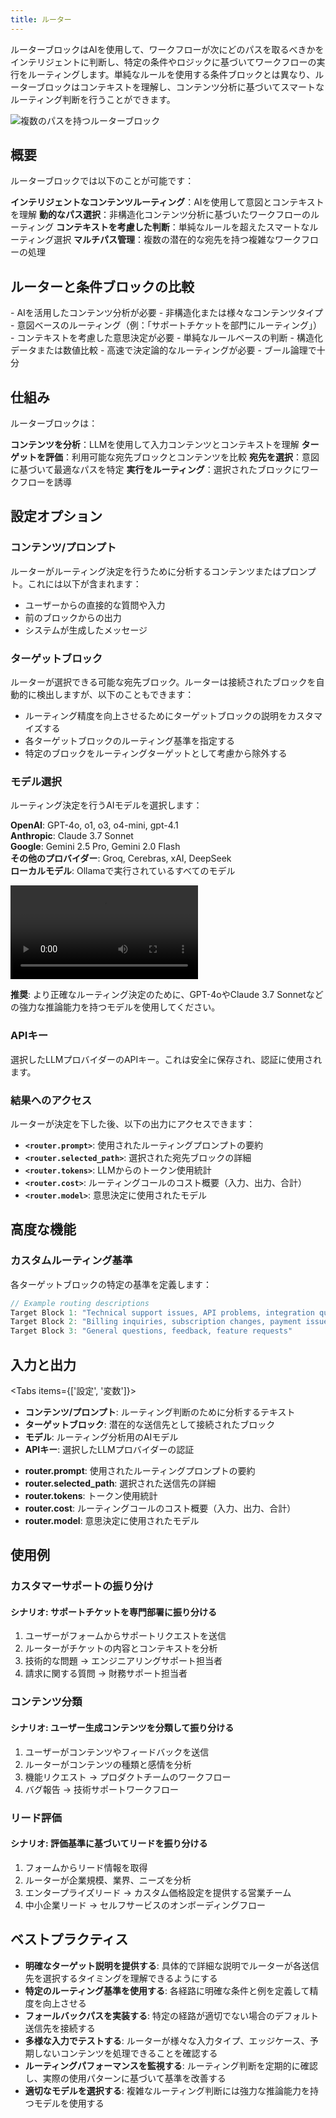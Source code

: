 ```yaml
---
title: ルーター
---
```



ルーターブロックはAIを使用して、ワークフローが次にどのパスを取るべきかをインテリジェントに判断し、特定の条件やロジックに基づいてワークフローの実行をルーティングします。単純なルールを使用する条件ブロックとは異なり、ルーターブロックはコンテキストを理解し、コンテンツ分析に基づいてスマートなルーティング判断を行うことができます。

<div className="flex justify-center">
  <Image
    src="/static/blocks/router.png"
    alt="複数のパスを持つルーターブロック"
    width={500}
    height={400}
    className="my-6"
  />
</div>

## 概要

ルーターブロックでは以下のことが可能です：

<Steps>
  <Step>
    <strong>インテリジェントなコンテンツルーティング</strong>：AIを使用して意図とコンテキストを理解
  </Step>
  <Step>
    <strong>動的なパス選択</strong>：非構造化コンテンツ分析に基づいたワークフローのルーティング
  </Step>
  <Step>
    <strong>コンテキストを考慮した判断</strong>：単純なルールを超えたスマートなルーティング選択
  </Step>
  <Step>
    <strong>マルチパス管理</strong>：複数の潜在的な宛先を持つ複雑なワークフローの処理
  </Step>
</Steps>

## ルーターと条件ブロックの比較

<Accordions>
  <Accordion title="ルーターを使用する場合">
    - AIを活用したコンテンツ分析が必要
    - 非構造化または様々なコンテンツタイプ
    - 意図ベースのルーティング（例：「サポートチケットを部門にルーティング」）
    - コンテキストを考慮した意思決定が必要
  </Accordion>
  <Accordion title="条件ブロックを使用する場合">
    - 単純なルールベースの判断
    - 構造化データまたは数値比較
    - 高速で決定論的なルーティングが必要
    - ブール論理で十分
  </Accordion>
</Accordions>

## 仕組み

ルーターブロックは：

<Steps>
  <Step>
    <strong>コンテンツを分析</strong>：LLMを使用して入力コンテンツとコンテキストを理解
  </Step>
  <Step>
    <strong>ターゲットを評価</strong>：利用可能な宛先ブロックとコンテンツを比較
  </Step>
  <Step>
    <strong>宛先を選択</strong>：意図に基づいて最適なパスを特定
  </Step>
  <Step>
    <strong>実行をルーティング</strong>：選択されたブロックにワークフローを誘導
  </Step>
</Steps>

## 設定オプション

### コンテンツ/プロンプト

ルーターがルーティング決定を行うために分析するコンテンツまたはプロンプト。これには以下が含まれます：

- ユーザーからの直接的な質問や入力
- 前のブロックからの出力
- システムが生成したメッセージ

### ターゲットブロック

ルーターが選択できる可能な宛先ブロック。ルーターは接続されたブロックを自動的に検出しますが、以下のこともできます：

- ルーティング精度を向上させるためにターゲットブロックの説明をカスタマイズする
- 各ターゲットブロックのルーティング基準を指定する
- 特定のブロックをルーティングターゲットとして考慮から除外する

### モデル選択

ルーティング決定を行うAIモデルを選択します：

**OpenAI**: GPT-4o, o1, o3, o4-mini, gpt-4.1  \
**Anthropic**: Claude 3.7 Sonnet \
**Google**: Gemini 2.5 Pro, Gemini 2.0 Flash \
**その他のプロバイダー**: Groq, Cerebras, xAI, DeepSeek \
**ローカルモデル**: Ollamaで実行されているすべてのモデル 

<div className="w-full max-w-2xl mx-auto overflow-hidden rounded-lg">
  <Video src="router-model-dropdown.mp4" width={500} height={350} />
</div>

**推奨**: より正確なルーティング決定のために、GPT-4oやClaude 3.7 Sonnetなどの強力な推論能力を持つモデルを使用してください。

### APIキー

選択したLLMプロバイダーのAPIキー。これは安全に保存され、認証に使用されます。

### 結果へのアクセス

ルーターが決定を下した後、以下の出力にアクセスできます：

- **`<router.prompt>`**: 使用されたルーティングプロンプトの要約
- **`<router.selected_path>`**: 選択された宛先ブロックの詳細
- **`<router.tokens>`**: LLMからのトークン使用統計
- **`<router.cost>`**: ルーティングコールのコスト概要（入力、出力、合計）
- **`<router.model>`**: 意思決定に使用されたモデル

## 高度な機能

### カスタムルーティング基準

各ターゲットブロックの特定の基準を定義します：

```javascript
// Example routing descriptions
Target Block 1: "Technical support issues, API problems, integration questions"
Target Block 2: "Billing inquiries, subscription changes, payment issues"
Target Block 3: "General questions, feedback, feature requests"
```

## 入力と出力

<Tabs items={['設定', '変数']}>
  <Tab>
    <ul className="list-disc space-y-2 pl-6">
      <li>
        <strong>コンテンツ/プロンプト</strong>: ルーティング判断のために分析するテキスト
      </li>
      <li>
        <strong>ターゲットブロック</strong>: 潜在的な送信先として接続されたブロック
      </li>
      <li>
        <strong>モデル</strong>: ルーティング分析用のAIモデル
      </li>
      <li>
        <strong>APIキー</strong>: 選択したLLMプロバイダーの認証
      </li>
    </ul>
  </Tab>
  <Tab>
    <ul className="list-disc space-y-2 pl-6">
      <li>
        <strong>router.prompt</strong>: 使用されたルーティングプロンプトの要約
      </li>
      <li>
        <strong>router.selected_path</strong>: 選択された送信先の詳細
      </li>
      <li>
        <strong>router.tokens</strong>: トークン使用統計
      </li>
      <li>
        <strong>router.cost</strong>: ルーティングコールのコスト概要（入力、出力、合計）
      </li>
      <li>
        <strong>router.model</strong>: 意思決定に使用されたモデル
      </li>
    </ul>
  </Tab>
</Tabs>

## 使用例

### カスタマーサポートの振り分け

<div className="mb-4 rounded-md border p-4">
  <h4 className="font-medium">シナリオ: サポートチケットを専門部署に振り分ける</h4>
  <ol className="list-decimal pl-5 text-sm">
    <li>ユーザーがフォームからサポートリクエストを送信</li>
    <li>ルーターがチケットの内容とコンテキストを分析</li>
    <li>技術的な問題 → エンジニアリングサポート担当者</li>
    <li>請求に関する質問 → 財務サポート担当者</li>
  </ol>
</div>

### コンテンツ分類

<div className="mb-4 rounded-md border p-4">
  <h4 className="font-medium">シナリオ: ユーザー生成コンテンツを分類して振り分ける</h4>
  <ol className="list-decimal pl-5 text-sm">
    <li>ユーザーがコンテンツやフィードバックを送信</li>
    <li>ルーターがコンテンツの種類と感情を分析</li>
    <li>機能リクエスト → プロダクトチームのワークフロー</li>
    <li>バグ報告 → 技術サポートワークフロー</li>
  </ol>
</div>

### リード評価

<div className="mb-4 rounded-md border p-4">
  <h4 className="font-medium">シナリオ: 評価基準に基づいてリードを振り分ける</h4>
  <ol className="list-decimal pl-5 text-sm">
    <li>フォームからリード情報を取得</li>
    <li>ルーターが企業規模、業界、ニーズを分析</li>
    <li>エンタープライズリード → カスタム価格設定を提供する営業チーム</li>
    <li>中小企業リード → セルフサービスのオンボーディングフロー</li>
  </ol>
</div>

## ベストプラクティス

- **明確なターゲット説明を提供する**: 具体的で詳細な説明でルーターが各送信先を選択するタイミングを理解できるようにする
- **特定のルーティング基準を使用する**: 各経路に明確な条件と例を定義して精度を向上させる
- **フォールバックパスを実装する**: 特定の経路が適切でない場合のデフォルト送信先を接続する
- **多様な入力でテストする**: ルーターが様々な入力タイプ、エッジケース、予期しないコンテンツを処理できることを確認する
- **ルーティングパフォーマンスを監視する**: ルーティング判断を定期的に確認し、実際の使用パターンに基づいて基準を改善する
- **適切なモデルを選択する**: 複雑なルーティング判断には強力な推論能力を持つモデルを使用する
